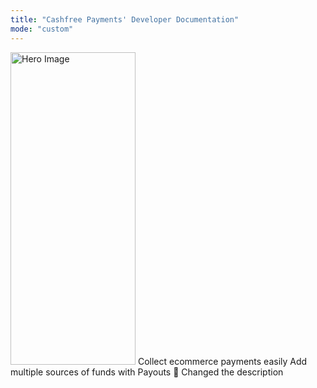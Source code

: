 ```yaml
---
title: "Cashfree Payments' Developer Documentation"
mode: "custom"
---
```


<Frame style={{ margin: '10px auto 10px auto', maxWidth: '1400px' }}>
 <img src="/path/to/your/hero-image.jpg" alt="Hero Image" height='500px' width='200px'/>
</Frame>

<CardGroup cols={3}>
 <Card title="Payment Gateway" icon="credit-card" iconType="duotone" href="payment-gateway/introduction">
  Collect ecommerce payments easily
 </Card>
 <Card title="Payout" icon="code" iconType="duotone" href="api-reference/introduction">
  Add multiple sources of funds with Payouts
 </Card>
 <Card title="Third Tab" href="#third-tab">
  💪 Changed the description
 </Card>
</CardGroup>